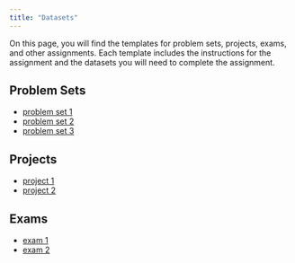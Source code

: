 ```yaml
---
title: "Datasets"
---
```


On this page, you will find the templates for problem sets, projects, exams, and other assignments. Each template includes the instructions for the assignment and the datasets you will need to complete the assignment.

## Problem Sets

-   [problem set 1]()
-   [problem set 2]()
-   [problem set 3]()

## Projects

- [project 1]()
- [project 2]()

## Exams

- [exam 1]()
- [exam 2]()